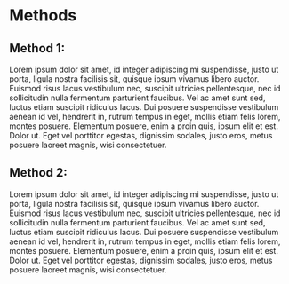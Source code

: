 # Methods {#methods -}

## Method 1: {-} 
Lorem ipsum dolor sit amet, id integer adipiscing mi suspendisse, justo ut porta, ligula nostra facilisis sit, quisque ipsum vivamus libero auctor. Euismod risus lacus vestibulum nec, suscipit ultricies pellentesque, nec id sollicitudin nulla fermentum parturient faucibus. Vel ac amet sunt sed, luctus etiam suscipit ridiculus lacus. Dui posuere suspendisse vestibulum aenean id vel, hendrerit in, rutrum tempus in eget, mollis etiam felis lorem, montes posuere. Elementum posuere, enim a proin quis, ipsum elit et est. Dolor ut. Eget vel porttitor egestas, dignissim sodales, justo eros, metus posuere laoreet magnis, wisi consectetuer.

## Method 2: {-}  
Lorem ipsum dolor sit amet, id integer adipiscing mi suspendisse, justo ut porta, ligula nostra facilisis sit, quisque ipsum vivamus libero auctor. Euismod risus lacus vestibulum nec, suscipit ultricies pellentesque, nec id sollicitudin nulla fermentum parturient faucibus. Vel ac amet sunt sed, luctus etiam suscipit ridiculus lacus. Dui posuere suspendisse vestibulum aenean id vel, hendrerit in, rutrum tempus in eget, mollis etiam felis lorem, montes posuere. Elementum posuere, enim a proin quis, ipsum elit et est. Dolor ut. Eget vel porttitor egestas, dignissim sodales, justo eros, metus posuere laoreet magnis, wisi consectetuer.
